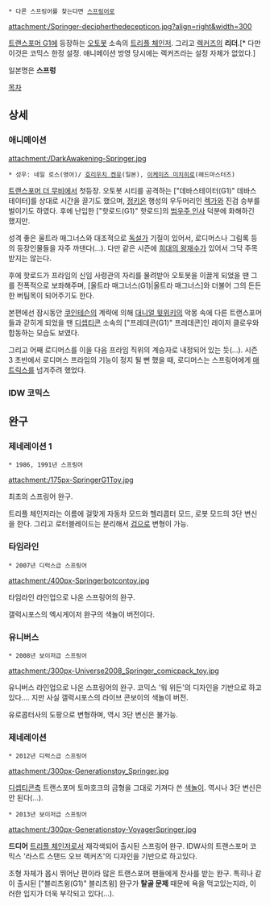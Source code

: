  * 다른 스프링어를 찾는다면 [[스프링어]]로

attachment:/Springer-decipherthedecepticon.jpg?align=right&width=300

[[트랜스포머 G1]]에 등장하는 [[오토봇]] 소속의 [[트리플 체인저]]. 그리고 [[렉커즈]]의 '''리더'''.[* 다만 이것은 코믹스 한정 설정. 애니메이션 방영 당시에는 렉커즈라는 설정 자체가 없었다.]

일본명은 '''스프렁'''

[[목차]]

== 상세 ==
=== 애니메이션 ===
attachment:/DarkAwakening-Springer.jpg

 * 성우: 네일 로스(영어)/ [[호리우치 켄유]](일본), [[이케미즈 미치히로]](헤드마스터즈)

[[트랜스포머 더 무비]]에서 첫등장. 오토봇 시티를 공격하는 ["데바스테이터(G1)" 데바스테이터]를 상대로 시간을 끌기도 했으며, [[정키온]] 행성의 우두머리인 [[렉가]]와 진검 승부를 벌이기도 하였다. 후에 난입한 ["핫로드(G1)" 핫로드]의 [[범우주 인사]] 덕분에 화해하긴 했지만.

성격 좋은 울트라 매그너스와 대조적으로 [[독설가]] 기질이 있어서, 로디머스나 그림록 등의 등장인물들을 자주 까댄다(...). 다만 같은 시즌에 [[스카이링스(G1)|희대의 왕재수]]가 있어서 그닥 주목받지는 않는다.

후에 핫로드가 프라임의 신임 사령관의 자리를 물려받아 오토봇을 이끌게 되었을 땐 그를 전폭적으로 보좌해주며, [울트라 매그너스(G1)|울트라 매그너스]와 더불어 그의 든든한 버팀목이 되어주기도 한다.

본편에선 잠시동안 [[쿠인테슨]]의 계략에 의해 [[대니얼 윗위키]]의 악몽 속에 다른 트랜스포머들과 갇히게 되었을 땐 [[디셉티콘]] 소속의 ["프레데콘(G1)" 프레데콘]인 레이저 클로우와 합동하는 모습도 보였다.

그리고 어째 로디머스를 이을 다음 프라임 직위의 계승자로 내정되어 있는 듯(...). 시즌 3 초반에서 로디머스 프라임의 기능이 정지 될 뻔 했을 때, 로디머스는 스프링어에게 [[매트릭스]]를 넘겨주려 했었다.

=== IDW 코믹스 ===
== 완구 ==
=== 제네레이션 1 ===
 * 1986, 1991년 스프링어

attachment:/175px-SpringerG1Toy.jpg

최초의 스프링어 완구. 

트리플 체인저라는 이름에 걸맞게 자동차 모드와 헬리콥터 모드, 로봇 모드의 3단 변신을 한다. 그리고 로터블레이드는 분리해서 [[검]]으로 변형이 가능.
=== 타임라인 ===
 * 2007년 디럭스급 스프링어

attachment:/400px-Springerbotcontoy.jpg

타임라인 라인업으로 나온 스프링어의 완구. 

갤럭시포스의 엑시게이저 완구의 색놀이 버전이다.
=== 유니버스 ===
 * 2008년 보이저급 스프링어

attachment:/300px-Universe2008_Springer_comicpack_toy.jpg

유니버스 라인업으로 나온 스프링어의 완구. 코믹스 '워 위든'의 디자인을 기반으로 하고있다.... 지만 사실 갤럭시포스의 라이브 콘보이의 색놀이 버전.

유로콥터사의 도팡으로 변형하며, 역시 3단 변신은 불가능.
=== 제네레이션 ===
 * 2012년 디럭스급 스프링어

attachment:/300px-Generationstoy_Springer.jpg

[[디셉티콘]]측 트랜스포머 토마호크의 금형을 그대로 가져다 쓴 [[색놀이]]. 역시나 3단 변신은 안 된다(...).

 * 2013년 보이저급 스프링어

attachment:/300px-Generationstoy-VoyagerSpringer.jpg 

'''드디어''' [[트리플 체인저]]로서 재각색되어 출시된 스프링어 완구. IDW사의 트랜스포머 코믹스 '라스트 스탠드 오브 렉커즈'의 디자인을 기반으로 하고있다.

조형 자체가 몹시 뛰어난 편이라 많은 트랜스포머 팬들에게 찬사를 받는 완구. 특히나 같이 출시된 ["블리츠윙(G1)" 블리츠윙] 완구가 '''탈골 문제''' 때문에 욕을 먹고있는지라, 이러한 입지가 더욱 부각되고 있다(...).
